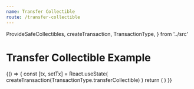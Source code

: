 ```yaml
---
name: Transfer Collectible
route: /transfer-collectible
---
```


  ProvideSafeCollectibles,
  createTransaction,
  TransactionType,
} from '../src'

# Transfer Collectible Example

<Playground>
  {() => {
    const [tx, setTx] = React.useState(
      createTransaction(TransactionType.transferCollectible)
    )
    return (
      <ProvideSafeCollectibles
        address="0x1076f084A3703E1701a1a97F837906e56370D4f9"
        network="4"
      >
        <TransferCollectible value={tx} onChange={setTx} />
      </ProvideSafeCollectibles>
    )
  }}
</Playground>

